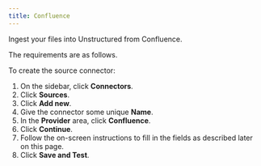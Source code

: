 ```yaml
---
title: Confluence
---
```


Ingest your files into Unstructured from Confluence.

The requirements are as follows.


<ConfluencePrerequisites />

To create the source connector:

1. On the sidebar, click **Connectors**.
2. Click **Sources**.
3. Click **Add new**.
4. Give the connector some unique **Name**.
5. In the **Provider** area, click **Confluence**.
6. Click **Continue**. 
7. Follow the on-screen instructions to fill in the fields as described later on this page.
8. Click **Save and Test**.


<ConfluenceFields />